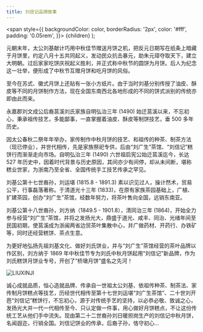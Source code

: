 ```yaml
---
title: 刘信记品牌故事
---
```


  <span
    style={{
      backgroundColor: color,
      borderRadius: '2px',
      color: '#fff',
      padding: '0.05rem',
    }}>
    {children}
  </span>
);

元朝末年，太公刘基献计巧用中秋佳节赠送月饼之机，把反元日期写在纸条上暗藏于月饼里，约定八月十五共同起义，发动民众抗击暴元，助朱元璋夺取天下，建立大明朝。过后家家吃饼庆祝起义胜利，并正式称中秋节的圆饼为月饼。后人为纪念这一壮举，便形成了中秋节互赠月饼和吃月饼的风俗。

至今在苏式、徽式月饼上还贴有一张小方纸片。由于当时刘基分别传授了油皮、酥皮等不同的月饼制作方法，现在全国东南西北各地形成的不同的饼式派别的传统亦即由此而来。

永嘉郡刘文成公后裔莒溪刘氏家族自明弘治三年 (1490) 始迁莒溪以来，不忘初心，秉承祖传技艺，多能鄙事，一直掌握着油皮、酥皮等制饼技艺，垂 500 多年历史。

因太公春秋二祭年年举办，家传制作中秋月饼的技艺、和祖传的种茶、制茶方法（现已停业），并世代相传，先是家族祭祀专供，后由“刘广生”茶馆、“刘信记”糕饼行而渐渐走向市场。自明弘治三年 (1490) 六世祖启宪公始迁莒溪迄今，长达 527 年历史中，因着时代背景与历史原因，其间亦少有间停，却从未间断，堪称糕业世家，为浙南乃至全省、全国传统手工技艺传承之罕见。

刘基公第十七世裔孙，刘运堪 (1815.8 - 1891.3) 素以识见过人，操计然术，贸易公平，行事磊落著称。于清道光十三年 (1833)，在原有家族茶园基础上，广植、扩建茶园，创办“刘广生”茶馆，经数年努力，将茶叶售向全国，远销东南亚。

刘基公第十八世裔孙，刘方纳（1849.5 - 1901.8），清同治三年 (1864)，开始全力参与经营“刘广生”茶馆，并将之发扬光大，鼎盛于道光、咸丰、同治、光绪年间至民国初期，使莒溪成为浙闽两省边贸茶叶集散中心，并广做药材、开药行、办铁矿等，同时还经营糕饼、茶点生意。

为更好地弘扬先祖刘基文化、做好刘氏饼业，并与“刘广生”茶馆经营的茶叶品牌以作区别，<Highlight color="#c3261f">刘方纳于 1869 年中秋佳节专为刘氏中秋月饼起用“刘信记”新品牌</Highlight>，作为刘氏糕饼月饼业专号，开创了“桥墩月饼”盛名之先河！

![LIUXINJI](../../build/img/banner.jpg)

诚心成就品质，恒心造就品牌、传承自一世祖太公刘基、依祖传种茶、制茶法、家传制月饼糕点等技艺，历经世代相传至第十七世刘运堪“刘广生茶馆”、二十世刘开芭“刘信记”糕饼行，不忘初心，源于对传统手艺的坚持，以必恭必敬、致诚之心，发扬光大并一代一代相传至今、只认定做一件事，用心做好月饼糕点，不让这份传统工艺从他们手中流失。现由第二十二世裔孙刘日暖担岗生产的刘信记中秋月饼，名闻遐迩，行销全国。刘信记饼业的传承，后裔子孙，恪守初心…
